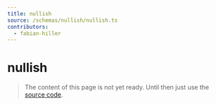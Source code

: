 ```yaml
---
title: nullish
source: /schemas/nullish/nullish.ts
contributors:
  - fabian-hiller
---
```


# nullish

> The content of this page is not yet ready. Until then just use the [source code](https://github.com/fabian-hiller/valibot/blob/main/library/src/schemas/nullish/nullish.ts).
